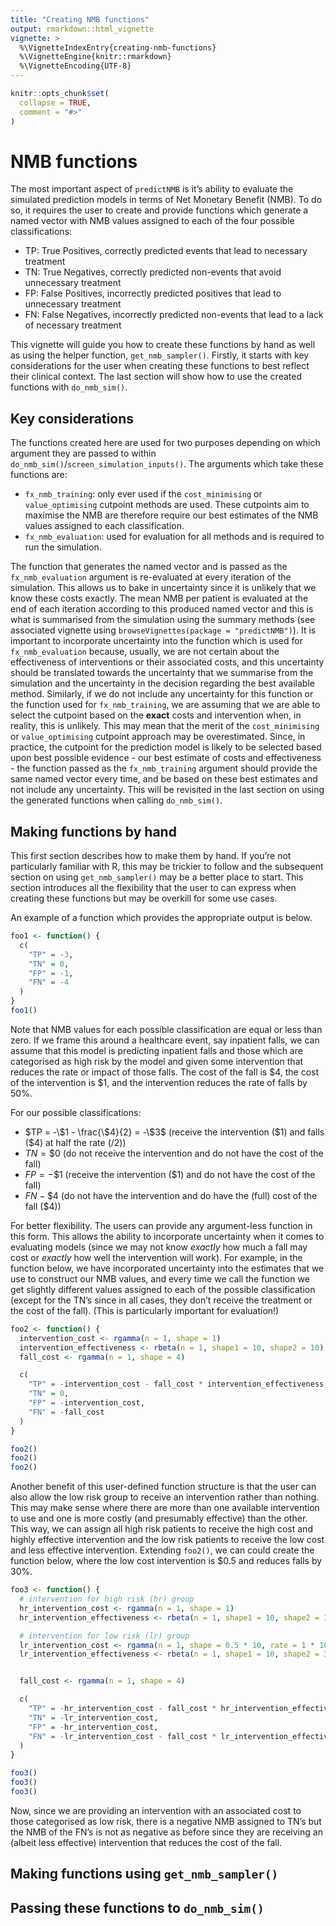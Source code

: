 ```yaml
---
title: "Creating NMB functions"
output: rmarkdown::html_vignette
vignette: >
  %\VignetteIndexEntry{creating-nmb-functions}
  %\VignetteEngine{knitr::rmarkdown}
  %\VignetteEncoding{UTF-8}
---
```


```r
knitr::opts_chunk$set(
  collapse = TRUE,
  comment = "#>"
)
```

# NMB functions

The most important aspect of `predictNMB` is it's ability to evaluate the simulated prediction models in terms of Net Monetary Benefit (NMB). To do so, it requires the user to create and provide functions which generate a named vector with NMB values assigned to each of the four possible classifications: 

- TP: True Positives, correctly predicted events that lead to necessary treatment
- TN: True Negatives, correctly predicted non-events that avoid unnecessary treatment
- FP: False Positives, incorrectly predicted positives that lead to unnecessary treatment
- FN: False Negatives, incorrectly predicted non-events that lead to a lack of necessary treatment

This vignette will guide you how to create these functions by hand as well as using the helper function, `get_nmb_sampler()`. Firstly, it starts with key considerations for the user when creating these functions to best reflect their clinical context. The last section will show how to use the created functions with `do_nmb_sim()`.

## Key considerations

The functions created here are used for two purposes depending on which argument they are passed to within `do_nmb_sim()`/`screen_simulation_inputs()`. The arguments which take these functions are:

- `fx_nmb_training`: only ever used if the `cost_minimising` or `value_optimising` cutpoint methods are used. These cutpoints aim to maximise the NMB are therefore require our best estimates of the NMB values assigned to each classification.
- `fx_nmb_evaluation`: used for evaluation for all methods and is required to run the simulation.

The function that generates the named vector and is passed as the `fx_nmb_evaluation` argument is re-evaluated at every iteration of the simulation. This allows us to bake in uncertainty since it is unlikely that we know these costs exactly. The mean NMB per patient is evaluated at the end of each iteration according to this produced named vector and this is what is summarised from the simulation using the summary methods (see associated vignette using `browseVignettes(package = "predictNMB")`). It is important to incorporate uncertainty into the function which is used for `fx_nmb_evaluation` because, usually, we are not certain about the effectiveness of interventions or their associated costs, and this uncertainty should be translated towards the uncertainty that we summarise from the simulation and the uncertainty in the decision regarding the best available method. Similarly, if we do not include any uncertainty for this function or the function used for `fx_nmb_training`, we are assuming that we are able to select the cutpoint based on the **exact** costs and intervention when, in reality, this is unlikely. This may mean that the merit of the `cost_minimising` or `value_optimising` cutpoint approach may be overestimated. Since, in practice, the cutpoint for the prediction model is likely to be selected based upon best possible evidence - our best estimate of costs and effectiveness - the function passed as the `fx_nmb_training` argument should provide the same named vector every time, and be based on these best estimates and not include any uncertainty. This will be revisited in the last section on using the generated functions when calling `do_nmb_sim()`.


## Making functions by hand

This first section describes how to make them by hand. If you're not particularly familiar with R, this may be trickier to follow and the subsequent section on using `get_nmb_sampler()` may be a better place to start. This section introduces all the flexibility that the user to can express when creating these functions but may be overkill for some use cases.

An example of a function which provides the appropriate output is below. 

```r
foo1 <- function() {
  c(
    "TP" = -3,
    "TN" = 0,
    "FP" = -1,
    "FN" = -4
  )
}
foo1()
```

Note that NMB values for each possible classification are equal or less than zero. If we frame this around a healthcare event, say inpatient falls, we can assume that this model is predicting inpatient falls and those which are categorised as high risk by the model and given some intervention that reduces the rate or impact of those falls. The cost of the fall is \$4, the cost of the intervention is \$1, and the intervention reduces the rate of falls by 50%. 

For our possible classifications: 

- $TP = -\$1 - \frac{\$4}{2} = -\$3$ (receive the intervention (\$1) and falls (\$4) at half the rate (/2))
- $TN = \$0$ (do not receive the intervention and do not have the cost of the fall)
- $FP = -\$1$ (receive the intervention (\$1) and do not have the cost of the fall)
- $FN -\$4$ (do not have the intervention and do have the (full) cost of the fall (\$4))

For better flexibility. The users can provide any argument-less function in this form. This allows the ability to incorporate uncertainty when it comes to evaluating models (since we may not know *exactly* how much a fall may cost or *exactly* how well the intervention will work). For example, in the function below, we have incorporated uncertainty into the estimates that we use to construct our NMB values, and every time we call the function we get slightly different values assigned to each of the possible classification (except for the TN's since in all cases, they don't receive the treatment or the cost of the fall). (This is particularly important for evaluation!)


```r
foo2 <- function() {
  intervention_cost <- rgamma(n = 1, shape = 1)
  intervention_effectiveness <- rbeta(n = 1, shape1 = 10, shape2 = 10)
  fall_cost <- rgamma(n = 1, shape = 4)

  c(
    "TP" = -intervention_cost - fall_cost * intervention_effectiveness,
    "TN" = 0,
    "FP" = -intervention_cost,
    "FN" = -fall_cost
  )
}

foo2()
foo2()
foo2()
```

Another benefit of this user-defined function structure is that the user can also allow the low risk group to receive an intervention rather than nothing. This may make sense where there are more than one available intervention to use and one is more costly (and presumably effective) than the other. This way, we can assign all high risk patients to receive the high cost and highly effective intervention and the low risk patients to receive the low cost and less effective intervention. Extending `foo2()`, we can could create the function below, where the low cost intervention is \$0.5 and reduces falls by 30%.

```r
foo3 <- function() {
  # intervention for high risk (hr) group
  hr_intervention_cost <- rgamma(n = 1, shape = 1)
  hr_intervention_effectiveness <- rbeta(n = 1, shape1 = 10, shape2 = 10)

  # intervention for low risk (lr) group
  lr_intervention_cost <- rgamma(n = 1, shape = 0.5 * 10, rate = 1 * 10)
  lr_intervention_effectiveness <- rbeta(n = 1, shape1 = 10, shape2 = 30)


  fall_cost <- rgamma(n = 1, shape = 4)

  c(
    "TP" = -hr_intervention_cost - fall_cost * hr_intervention_effectiveness,
    "TN" = -lr_intervention_cost,
    "FP" = -hr_intervention_cost,
    "FN" = -lr_intervention_cost - fall_cost * lr_intervention_effectiveness
  )
}

foo3()
foo3()
foo3()
```

Now, since we are providing an intervention with an associated cost to those categorised as low risk, there is a negative NMB assigned to TN's but the NMB of the FN's is not as negative as before since they are receiving an (albeit less effective) intervention that reduces the cost of the fall.

## Making functions using `get_nmb_sampler()`


## Passing these functions to `do_nmb_sim()`

